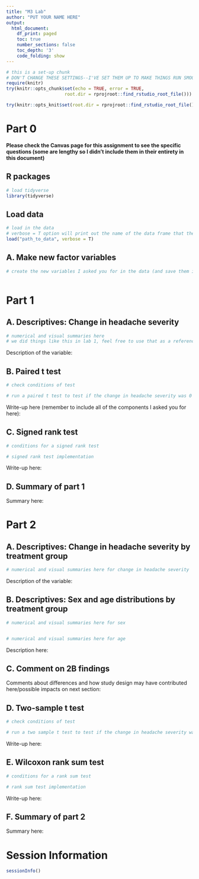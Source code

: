 ```yaml
---
title: "M3 Lab"
author: "PUT YOUR NAME HERE"
output:
  html_document:
    df_print: paged
    toc: true
    number_sections: false
    toc_depth: '3'
    code_folding: show
---
```


```r
# this is a set-up chunk
# DON'T CHANGE THESE SETTINGS--I'VE SET THEM UP TO MAKE THINGS RUN SMOOTHLY 
require(knitr)
try(knitr::opts_chunk$set(echo = TRUE, error = TRUE, 
                      root.dir = rprojroot::find_rstudio_root_file()))

try(knitr::opts_knit$set(root.dir = rprojroot::find_rstudio_root_file()))


```

# Part 0

__Please check the Canvas page for this assignment to see the specific questions (some are lengthy so I didn't include them in their entirety in this document)__

## R packages

```r
# load tidyverse
library(tidyverse)
```

## Load data

```r

# load in the data 
# verbose = T option will print out the name of the data frame that the obejct was stored with. This is the name you should use (you should see an object with this name in your environment)
load("path_to_data", verbose = T)

```

## A. Make new factor variables


```r

# create the new variables I asked you for in the data (and save them in the data frame)



```

# Part 1  

## A. Descriptives: Change in headache severity 

```r
# numerical and visual summaries here
# we did things like this in lab 1, feel free to use that as a reference :)

```

Description of the variable:

## B. Paired t test

```r
# check conditions of test

# run a paired t test to test if the change in headache severity was 0 overall


```

Write-up here (remember to include all of the components I asked you for here):

## C. Signed rank test

```r
# conditions for a signed rank test

# signed rank test implementation

```

Write-up here:

## D. Summary of part 1 

Summary here:

# Part 2  

## A. Descriptives: Change in headache severity by treatment group

```r

# numerical and visual summaries here for change in headache severity

```

Description of the variable:

## B. Descriptives: Sex and age distributions by treatment group

```r
# numerical and visual summaries here for sex 


# numerical and visual summaries here for age
```

Description here:

## C. Comment on 2B findings

Comments about differences and how study design may have contributed here/possible impacts on next section:


## D. Two-sample t test

```r

# check conditions of test

# run a two sample t test to test if the change in headache severity was the same in each group

```

Write-up here:


## E. Wilcoxon rank sum test

```r

# conditions for a rank sum test

# rank sum test implementation

```

Write-up here:


## F. Summary of part 2

Summary here:

# Session Information

```r
sessionInfo()
```
